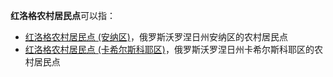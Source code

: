 '''红洛格农村居民点'''可以指：
* [[红洛格农村居民点_(安纳区)|红洛格农村居民点 (安纳区)]]，俄罗斯沃罗涅日州安纳区的农村居民点
* [[红洛格农村居民点_(卡希尔斯科耶区)|红洛格农村居民点 (卡希尔斯科耶区)]]，俄罗斯沃罗涅日州卡希尔斯科耶区的农村居民点

{{disambig|cat=俄语译名消歧义}}